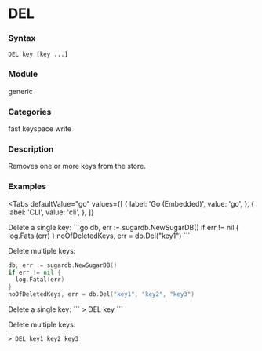 
# DEL

### Syntax
```
DEL key [key ...]
```

### Module
<span className="acl-category">generic</span>

### Categories
<span className="acl-category">fast</span>
<span className="acl-category">keyspace</span>
<span className="acl-category">write</span>

### Description
Removes one or more keys from the store.

### Examples

<Tabs
  defaultValue="go"
  values={[
    { label: 'Go (Embedded)', value: 'go', },
    { label: 'CLI', value: 'cli', },
  ]}
>
  <TabItem value="go">
  Delete a single key:
  ```go
  db, err := sugardb.NewSugarDB()
  if err != nil {
    log.Fatal(err)
  }
  noOfDeletedKeys, err = db.Del("key1")
  ```

  Delete multiple keys:
  ```go
  db, err := sugardb.NewSugarDB()
  if err != nil {
    log.Fatal(err)
  }
  noOfDeletedKeys, err = db.Del("key1", "key2", "key3")
  ```
  </TabItem>
  <TabItem value="cli">
  Delete a single key:
  ```
  > DEL key
  ```

  Delete multiple keys:
  ```
  > DEL key1 key2 key3
  ```
  </TabItem>
</Tabs>
